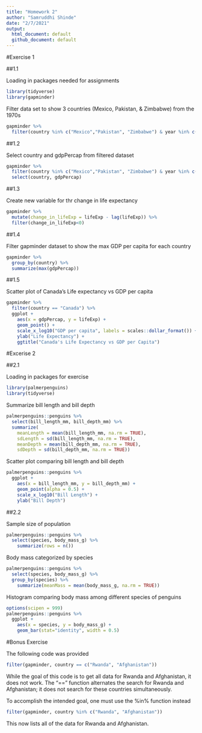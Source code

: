 ```yaml
---
title: "Homework 2"
author: "Samruddhi Shinde"
date: "2/7/2021"
output:
  html_document: default
  github_document: default
---
```

#Exercise 1

##1.1 

Loading in packages needed for assignments
```r
library(tidyverse)
library(gapminder)
```

Filter data set to show 3 countries (Mexico, Pakistan, & Zimbabwe) from the 1970s
```r
gapminder %>%
  filter(country %in% c("Mexico","Pakistan", "Zimbabwe") & year %in% c(1970:1979))
```

##1.2

Select country and gdpPercap from filtered dataset
```r
gapminder %>%
  filter(country %in% c("Mexico","Pakistan", "Zimbabwe") & year %in% c(1970:1979)) %>%
  select(country, gdpPercap)
```

##1.3 

Create new variable for thr change in life expectancy
```r
gapminder %>%
  mutate(change_in_lifeExp = lifeExp - lag(lifeExp)) %>%
  filter(change_in_lifeExp<0)
```

##1.4

Filter gapminder dataset to show the max GDP per capita for each country
```r
gapminder %>%
  group_by(country) %>%
  summarize(max(gdpPercap))
```

##1.5

Scatter plot of Canada's Life expectancy vs GDP per capita
```r
gapminder %>%
  filter(country == "Canada") %>%
  ggplot +
    aes(x = gdpPercap, y = lifeExp) +
    geom_point() + 
    scale_x_log10("GDP per capita", labels = scales::dollar_format()) +
    ylab("Life Expectancy") +
    ggtitle("Canada's Life Expectancy vs GDP per Capita")
```

#Excerise 2

##2.1

Loading in packages for exercise 

```r
library(palmerpenguins)
library(tidyverse)
```

Summarize bill length and bill depth
```r
palmerpenguins::penguins %>%
  select(bill_length_mm, bill_depth_mm) %>%
  summarize(
    meanLength = mean(bill_length_mm, na.rm = TRUE),
    sdLength = sd(bill_length_mm, na.rm = TRUE),
    meanDepth = mean(bill_depth_mm, na.rm = TRUE),
    sdDepth = sd(bill_depth_mm, na.rm = TRUE))
```

Scatter plot comparing bill length and bill depth
```r
palmerpenguins::penguins %>%
  ggplot +
    aes(x = bill_length_mm, y = bill_depth_mm) +
    geom_point(alpha = 0.5) +
    scale_x_log10("Bill Length") +
    ylab("Bill Depth")
```

##2.2

Sample size of population
```r
palmerpenguins::penguins %>%
  select(species, body_mass_g) %>%
    summarize(rows = n())
```

Body mass categorized by species
```r
palmerpenguins::penguins %>%
  select(species, body_mass_g) %>%
  group_by(species) %>%
    summarize(meanMass = mean(body_mass_g, na.rm = TRUE))
```

Histogram comparing body mass among different species of penguins
```r
options(scipen = 999)
palmerpenguins::penguins %>%
  ggplot +
    aes(x = species, y = body_mass_g) +
    geom_bar(stat="identity", width = 0.5)
```

#Bonus Exercise

The following code was provided 
```r
filter(gapminder, country == c("Rwanda", "Afghanistan"))
```

While the goal of this code is to get all data for Rwanda and Afghanistan, it does not work. The "==" function alternates the search for Rwanda and Afghanistan; it does not search for these countries simultaneously. 

To accomplish the intended goal, one must use the %in% function instead
```r
filter(gapminder, country %in% c("Rwanda", "Afghanistan"))
```
This now lists all of the data for Rwanda and Afghanistan.